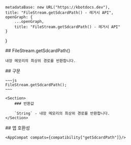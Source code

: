 
    metadataBase: new URL("https://kbotdocs.dev"),
    title: "FileStream.getSdcardPath() - 레거시 API",
    openGraph: {
        ...openGraph,
        title: "FileStream.getSdcardPath() - 레거시 API"
    }
}

<Section>
    ## FileStream.getSdcardPath()

    내장 메모리의 최상위 경로를 반환합니다.
</Section>
<Section>
    ## 구문

    ~~~js
    FileStream.getSdcardPath();
    ~~~

    <Section>
        ### 반환값

        `String` - 내장 메모리의 최상위 경로를 반환합니다.
    </Section>
</Section>
<Section>
    ## 앱 호환성

    <AppCompat compats={compatibility["getSdcardPath"]}/>
</Section>